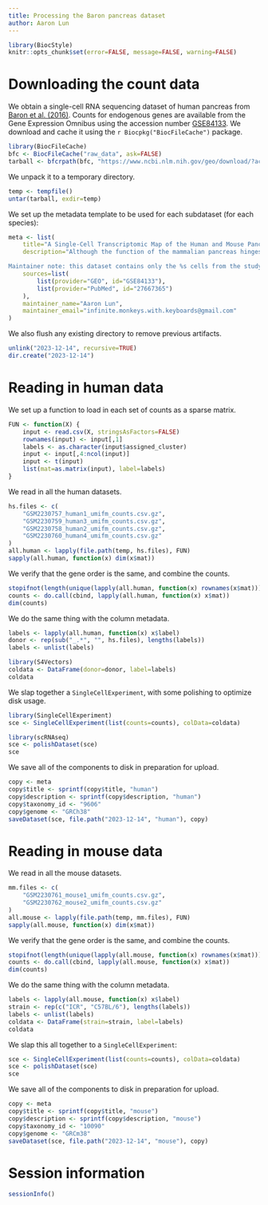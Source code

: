 ```yaml
---
title: Processing the Baron pancreas dataset
author: Aaron Lun
---
```


```r
library(BiocStyle)
knitr::opts_chunk$set(error=FALSE, message=FALSE, warning=FALSE)
```

# Downloading the count data

We obtain a single-cell RNA sequencing dataset of human pancreas from [Baron et al. (2016)](https://doi.org/10.1016/j.cels.2016.08.011).
Counts for endogenous genes are available from the Gene Expression Omnibus
using the accession number [GSE84133](https://www.ncbi.nlm.nih.gov/geo/query/acc.cgi?acc=GSE84133).
We download and cache it using the `r Biocpkg("BiocFileCache")` package.

```r
library(BiocFileCache)
bfc <- BiocFileCache("raw_data", ask=FALSE)    
tarball <- bfcrpath(bfc, "https://www.ncbi.nlm.nih.gov/geo/download/?acc=GSE84133&format=file")
```

We unpack it to a temporary directory.

```r
temp <- tempfile()
untar(tarball, exdir=temp)
```

We set up the metadata template to be used for each subdataset (for each species):

```r
meta <- list(
    title="A Single-Cell Transcriptomic Map of the Human and Mouse Pancreas Reveals Inter- and Intra-cell Population Structure [%s cells only]",
    description="Although the function of the mammalian pancreas hinges on complex interactions of distinct cell types, gene expression profiles have primarily been described with bulk mixtures. Here we implemented a droplet-based, single-cell RNA-seq method to determine the transcriptomes of over 12,000 individual pancreatic cells from four human donors and two mouse strains. Cells could be divided into 15 clusters that matched previously characterized cell types: all endocrine cell types, including rare epsilon-cells; exocrine cell types; vascular cells; Schwann cells; quiescent and activated stellate cells; and four types of immune cells. We detected subpopulations of ductal cells with distinct expression profiles and validated their existence with immuno-histochemistry stains. Moreover, among human beta- cells, we detected heterogeneity in the regulation of genes relating to functional maturation and levels of ER stress. Finally, we deconvolved bulk gene expression samples using the single-cell data to detect disease-associated differential expression. Our dataset provides a resource for the discovery of novel cell type-specific transcription factors, signaling receptors, and medically relevant genes.

Maintainer note: this dataset contains only the %s cells from the study.",
    sources=list(
        list(provider="GEO", id="GSE84133"),
        list(provider="PubMed", id="27667365")
    ),
    maintainer_name="Aaron Lun",
    maintainer_email="infinite.monkeys.with.keyboards@gmail.com"
)
```

We also flush any existing directory to remove previous artifacts. 

```r
unlink("2023-12-14", recursive=TRUE)
dir.create("2023-12-14")
```

# Reading in human data

We set up a function to load in each set of counts as a sparse matrix.

```r
FUN <- function(X) {
    input <- read.csv(X, stringsAsFactors=FALSE)
    rownames(input) <- input[,1]
    labels <- as.character(input$assigned_cluster)
    input <- input[,4:ncol(input)]
    input <- t(input)
    list(mat=as.matrix(input), label=labels)
}
```

We read in all the human datasets.

```r
hs.files <- c(
    "GSM2230757_human1_umifm_counts.csv.gz",
    "GSM2230759_human3_umifm_counts.csv.gz",
    "GSM2230758_human2_umifm_counts.csv.gz",  
    "GSM2230760_human4_umifm_counts.csv.gz"
)
all.human <- lapply(file.path(temp, hs.files), FUN)
sapply(all.human, function(x) dim(x$mat))
```

We verify that the gene order is the same, and combine the counts.

```r
stopifnot(length(unique(lapply(all.human, function(x) rownames(x$mat))))==1L)
counts <- do.call(cbind, lapply(all.human, function(x) x$mat))
dim(counts)
```

We do the same thing with the column metadata.

```r
labels <- lapply(all.human, function(x) x$label)
donor <- rep(sub("_.*", "", hs.files), lengths(labels))
labels <- unlist(labels)

library(S4Vectors)
coldata <- DataFrame(donor=donor, label=labels)
coldata
```

We slap together a `SingleCellExperiment`, with some polishing to optimize disk usage.

```r
library(SingleCellExperiment)
sce <- SingleCellExperiment(list(counts=counts), colData=coldata)

library(scRNAseq)
sce <- polishDataset(sce)
sce
```

We save all of the components to disk in preparation for upload.

```r
copy <- meta
copy$title <- sprintf(copy$title, "human")
copy$description <- sprintf(copy$description, "human")
copy$taxonomy_id <- "9606"
copy$genome <- "GRCh38"
saveDataset(sce, file.path("2023-12-14", "human"), copy)
```

# Reading in mouse data

We read in all the mouse datasets.

```r
mm.files <- c(
    "GSM2230761_mouse1_umifm_counts.csv.gz",
    "GSM2230762_mouse2_umifm_counts.csv.gz"
)
all.mouse <- lapply(file.path(temp, mm.files), FUN)
sapply(all.mouse, function(x) dim(x$mat))
```

We verify that the gene order is the same, and combine the counts.

```r
stopifnot(length(unique(lapply(all.mouse, function(x) rownames(x$mat))))==1L)
counts <- do.call(cbind, lapply(all.mouse, function(x) x$mat))
dim(counts)
```

We do the same thing with the column metadata.

```r
labels <- lapply(all.mouse, function(x) x$label)
strain <- rep(c("ICR", "C57BL/6"), lengths(labels))
labels <- unlist(labels)
coldata <- DataFrame(strain=strain, label=labels)
coldata
```

We slap this all together to a `SingleCellExperiment`:

```r
sce <- SingleCellExperiment(list(counts=counts), colData=coldata)
sce <- polishDataset(sce)
sce
```

We save all of the components to disk in preparation for upload.

```r
copy <- meta
copy$title <- sprintf(copy$title, "mouse")
copy$description <- sprintf(copy$description, "mouse")
copy$taxonomy_id <- "10090"
copy$genome <- "GRCm38"
saveDataset(sce, file.path("2023-12-14", "mouse"), copy)
```

# Session information {-}

```r
sessionInfo()
```
